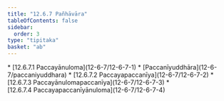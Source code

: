 ```yaml
---
title: "12.6.7 Pañhāvāra"
tableOfContents: false
sidebar:
  order: 3
type: "tipitaka"
basket: "ab"
---
```



<DynamicBreadcrumb />



<TableOfContents>
* [12.6.7.1 Paccayānuloma](12-6-7/12-6-7-1)
* [Paccanīyuddhāra](12-6-7/paccaniyuddhara)
* [12.6.7.2 Paccayapaccanīya](12-6-7/12-6-7-2)
* [12.6.7.3 Paccayānulomapaccanīya](12-6-7/12-6-7-3)
* [12.6.7.4 Paccayapaccanīyānuloma](12-6-7/12-6-7-4)
</TableOfContents>